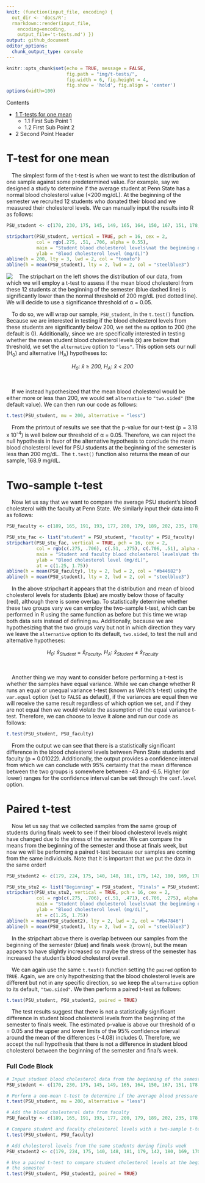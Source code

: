 ```yaml
---
knit: (function(input_file, encoding) {
  out_dir <- 'docs/R';
  rmarkdown::render(input_file,
    encoding=encoding,
    output_file='t-tests.md') })
output: github_document
editor_options:
  chunk_output_type: console
---
```

  
```r
knitr::opts_chunk$set(echo = TRUE, message = FALSE,
                      fig.path = "img/t-tests/",
                      fig.width = 6, fig.height = 4,
                      fig.show = 'hold', fig.align = 'center')
options(width=100)
```

<aside>
<div id="toc_container">
<p class="toc_title">Contents</p>
<ul class="toc_list">
  <li><a href="t-test-one-mean">1 T-tests for one mean</a>
  <ul>
    <li>1.1 First Sub Point 1</li>
    <li>1.2 First Sub Point 2</li>
  </ul>
</li>
<li>2 Second Point Header</li>
</ul>
</div>
</aside>

# T-test for one mean <a name="t-test-one-mean"></a>

&emsp;The simplest form of the t-test is when we want to test the distribution of one sample against some predetermined value.  For example, say we designed a study to determine if the average student at Penn State has a normal blood cholesterol value (<200 mg/dL).  At the beginning of the semester we recruited 12 students who donated their blood and we measured their cholesterol levels.  We can manually input the results into R as follows:

```r
PSU_student <- c(170, 230, 175, 145, 149, 165, 164, 150, 167, 151, 178, 183)
```

```r
stripchart(PSU_student, vertical = TRUE, pch = 16, cex = 2,
           col = rgb(.275, .51, .706, alpha = 0.55),
           main = "Student blood cholesterol levels\nat the beginning of the semester",
           ylab = "Blood cholesterol level (mg/dL)")
abline(h = 200, lty = 3, lwd = 2, col = "tomato")
abline(h = mean(PSU_student), lty = 2, lwd = 2, col = "steelblue3")
```

<img src="img/t-tests/one_mean_plot-1.png" align="left">

&emsp;The stripchart on the left shows the distribution of our data, from which we will employ a t-test to assess if the mean blood cholesterol from these 12 students at the beginning of the semester (blue dashed line) is significantly lower than the normal threshold of 200 mg/dL (red dotted line).  We will decide to use a significance threshold of &alpha; = 0.05.

&emsp;To do so, we will wrap our sample, `PSU_student`, in the `t.test()` function.  Because we are interested in testing if the blood cholesterol levels from these students are significantly below 200, we set the `mu` option to 200 (the default is 0). Additionally, since we are specifically interested in testing whether the mean student blood cholesterol levels (x&#772;) are below that threshold, we set the `alternative` option to `"less"`.  This option sets our null (H<sub>0</sub>) and alternative (H<sub>A</sub>) hypotheses to:

<center><i>H<sub>0</sub></i>: <i>x&#772;</i> &ge; <i>200, H<sub>A</sub></i>: <i>x&#772;</i> &lt; <i>200</i></center>
<br>

&emsp;If we instead hypothesized that the mean blood cholesterol would be either more or less than 200, we would set `alternative` to `"two.sided"` (the default value).  We can then run our code as follows:

```r
t.test(PSU_student, mu = 200, alternative = "less")
```

&emsp;From the printout of results we see that the p-value for our t-test (p = 3.18 x 10<sup>-4</sup>) is well below our threshold of &alpha; = 0.05. Therefore, we can reject the null hypothesis in favor of the alternative hypothesis to conclude the mean blood cholesterol level for PSU students at the beginning of the semester is less than 200 mg/dL.  The `t.test()` function also returns the mean of our sample, 168.9 mg/dL.

# Two-sample t-test

&emsp;Now let us say that we want to compare the average PSU student's blood cholesterol with the faculty at Penn State.  We similarly input their data into R as follows:

```r
PSU_faculty <- c(189, 165, 191, 193, 177, 200, 179, 189, 202, 235, 178, 226)
```

```r
PSU_stu_fac <- list("student" = PSU_student, "faculty" = PSU_faculty)
stripchart(PSU_stu_fac, vertical = TRUE, pch = 16, cex = 2,
           col = rgb(c(.275, .706), c(.51, .275), c(.706, .51), alpha = c(0.55, 0.55)),
           main = "Student and faculty blood cholesterol levels\nat the beginning of the semester",
           ylab = "Blood cholesterol level (mg/dL)",
           at = c(1.25, 1.75))
abline(h = mean(PSU_faculty), lty = 2, lwd = 2, col = "#b44682")
abline(h = mean(PSU_student), lty = 2, lwd = 2, col = "steelblue3")
```

&emsp;In the above stripchart it appears that the distribution and mean of blood cholesterol levels for students (blue) are mostly below those of faculty (red), although there is some overlap.  To statistically determine whether these two groups vary we can employ the two-sample t-test, which can be performed in R using the same function as before but this time we wrap both data sets instead of defining `mu`.  Additionally, because we are hypothesizing that the two groups vary but not in which direction they vary we leave the `alternative` option to its default, `two.sided`, to test the null and alternative hypotheses:

<center><i>H<sub>0</sub></i>: <i>x&#772;<sub>Student</sub></i> = <i>x&#772;<sub>Faculty</sub>, H<sub>A</sub></i>: <i>x&#772;<sub>Student</sub></i> &ne; <i>x&#772;<sub>Faculty</sub></i></center>
<br>

&emsp;Another thing we may want to consider before performing a t-test is whether the samples have equal variance.  While we can change whether R runs an equal or unequal variance t-test (known as Welch's t-test) using the `var.equal` option (set to `FALSE` as default), if the variances are equal then we will receive the same result regardless of which option we set, and if they are not equal then we would violate the assumption of the equal variance t-test.  Therefore, we can choose to leave it alone and run our code as follows:

```r
t.test(PSU_student, PSU_faculty)
```

&emsp;From the output we can see that there is a statistically significant difference in the blood cholesterol levels between Penn State students and faculty (p = 0.01022). Additionally, the output provides a confidence interval from which we can conclude with 95% certainty that the mean difference between the two groups is somewhere between -43 and -6.5. Higher (or lower) ranges for the confidence interval can be set through the `conf.level` option.

# Paired t-test

&emsp;Now let us say that we collected samples from the same group of students during finals week to see if their blood cholesterol levels might have changed due to the stress of the semester.  We can compare the means from the beginning of the semester and those at finals week, but now we will be performing a paired t-test because our samples are coming from the same individuals.  Note that it is important that we put the data in the same order!

```r
PSU_student2 <- c(179, 224, 175, 140, 148, 181, 179, 142, 180, 169, 170, 189)
```

```r
PSU_stu_stu2 <- list("Beginning" = PSU_student, "Finals" = PSU_student2)
stripchart(PSU_stu_stu2, vertical = TRUE, pch = 16, cex = 2,
           col = rgb(c(.275, .706), c(.51, .471), c(.706, .275), alpha = c(0.55, 0.55)),
           main = "Student blood cholesterol levels\nat the beginning of the semester\nand during finals week",
           ylab = "Blood cholesterol level (mg/dL)",
           at = c(1.25, 1.75))
abline(h = mean(PSU_student2), lty = 2, lwd = 2, col = "#b47846")
abline(h = mean(PSU_student), lty = 2, lwd = 2, col = "steelblue3")
```

&emsp;In the stripchart above there is overlap between our samples from the beginning of the semester (blue) and finals week (brown), but the mean appears to have slightly increased so maybe the stress of the semester has increased the student's blood cholesterol overall.

&emsp;We can again use the same `t.test()` function setting the `paired` option to `TRUE`.  Again, we are only hypothesizing that the blood cholesterol levels are different but not in any specific direction, so we keep the `alternative` option to its default, `"two.sided"`.  We then perform a paired t-test as follows:

```r
t.test(PSU_student, PSU_student2, paired = TRUE)
```

&emsp;The test results suggest that there is not a statistically significant difference in student blood cholesterol levels from the beginning of the semester to finals week.  The estimated p-value is above our threshold of &alpha; = 0.05 and the upper and lower limits of the 95% confidence interval around the mean of the differences (-4.08) includes 0.  Therefore, we accept the null hypothesis that there is not a difference in student blood cholesterol between the beginning of the semester and final's week.

### Full Code Block

```r
# Input student blood cholesterol data from the beginning of the semester
PSU_student <- c(170, 230, 175, 145, 149, 165, 164, 150, 167, 151, 178, 183)

# Perform a one-mean t-test to determine if the average blood pressure is less than 200
t.test(PSU_student, mu = 200, alternative = "less")

# Add the blood cholesterol data from faculty
PSU_faculty <- c(189, 165, 191, 193, 177, 200, 179, 189, 202, 235, 178, 226)

# Compare student and faculty cholesterol levels with a two-sample t-test
t.test(PSU_student, PSU_faculty)

# Add cholesterol levels from the same students during finals week
PSU_student2 <- c(179, 224, 175, 140, 148, 181, 179, 142, 180, 169, 170, 189)

# Use a paired t-test to compare student cholesterol levels at the beginning and end of
# the semester
t.test(PSU_student, PSU_student2, paired = TRUE)
```

